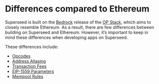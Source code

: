 # Differences compared to Ethereum

Superseed is built on the [Bedrock](https://stack.optimism.io/docs/releases/bedrock/explainer/) release of the [OP Stack](https://stack.optimism.io/), which aims to closely resemble Ethereum. As a result, there are few differences between building on Superseed and Ethereum. However, it’s important to keep in mind these differences when developing apps on Superseed. 

These differences include:

- [Opcodes](https://docs.optimism.io/stack/differences#opcodes)
- [Address Aliasing](https://docs.optimism.io/stack/differences#address-aliasing)
- [Transaction Fees](https://docs.optimism.io/stack/differences#address-aliasing)
- [EIP-1559 Parameters](https://docs.optimism.io/stack/differences#eip-1559-parameters)
- [Mempool Rules](https://docs.optimism.io/stack/differences#eip-1559-parameters)
